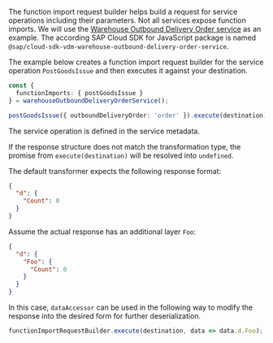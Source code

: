 The function import request builder helps build a request for service operations including their parameters.
Not all services expose function imports.
We will use the [Warehouse Outbound Delivery Order service](https://api.sap.com/api/API_WHSE_OUTB_DLV_ORDER/resource) as an example.
The according SAP Cloud SDK for JavaScript package is named `@sap/cloud-sdk-vdm-warehouse-outbound-delivery-order-service`.

The example below creates a function import request builder for the service operation `PostGoodsIssue` and then executes it against your destination.

```ts
const {
  functionImports: { postGoodsIssue }
} = warehouseOutboundDeliveryOrderService();

postGoodsIssue({ outboundDeliveryOrder: 'order' }).execute(destination);
```

The service operation is defined in the service metadata.

If the response structure does not match the transformation type, the promise from `execute(destination)` will be resolved into `undefined`.

The default transformer expects the following response format:

```json
{
  "d": {
    "Count": 0
  }
}
```

Assume the actual response has an additional layer `Foo`:

```json
{
  "d": {
    "Foo": {
      "Count": 0
    }
  }
}
```

In this case, `dataAccessor` can be used in the following way to modify the response into the desired form for further deserialization.

```ts
functionImportRequestBuilder.execute(destination, data => data.d.Foo);
```
